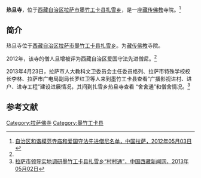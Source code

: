 {{Infobox Tibetan Buddhist monastery
|name = 热旦寺
|image =
|image size = 250px
|alt = 
|caption = 
|t=
|w=
|to = 
|ipa={{IPA|}}
|z=
|thdl=
|e=
|tc=熱旦寺
|s=热旦寺
|p=
|m=
|k=
|pushpin_map = 
|latd =  | latm =  | lats =  | latNS = 
|longd=  | longm= | longs =| longEW = 
|iso_region = 
|map_caption = 
|mapsize = 
|location_country = 中国
|location = {{CHN}}[[西藏自治区|西藏自治区]][[拉萨市|拉萨市]][[墨竹工卡县|墨竹工卡县]][[扎雪乡|扎雪乡]]
|coordinates_display =
|founded_by = 
|date_founded =
|date_renovated =
|sect = 
|mather =
|children =
|dedicated_to = 
|tulku =
|head_lama = 
|head_mgh =
|no._of_monks = 
|architecture = 
|festivals =
|footnotes = 
}}

'''热旦寺'''，位于[[西藏自治区|西藏自治区]][[拉萨市|拉萨市]][[墨竹工卡县|墨竹工卡县]][[扎雪乡|扎雪乡]]，是一座[[藏传佛教|藏传佛教]]寺院。<ref name=mingdan>[http://www.lasa.gov.cn/Item/38763.aspx 自治区和谐模范寺庙和爱国守法先进僧尼名单，中国拉萨，2012年05月03日] {{webarchive|url=https://web.archive.org/web/20130928220630/http://www.lasa.gov.cn/Item/38763.aspx |date=2013年09月28日 }}</ref>

==简介==
热旦寺位于[[西藏自治区|西藏自治区]][[拉萨市|拉萨市]][[墨竹工卡县|墨竹工卡县]][[扎雪乡|扎雪乡]]。为[[藏传佛教|藏传佛教]]寺院。

2012年，该寺的僧人旦增被评为西藏自治区爱国守法先进僧尼。<ref name=mingdan/>

2013年4月23日，拉萨市人大教科文卫委员会主任委员格列、拉萨市特殊学校校长李林、拉萨市广电局副局长罗红卫等人来到墨竹工卡县查看“广播影视进村、进户、进寺工程”建设进展情况，其间到扎雪乡热旦寺查看 “舍舍通”和僧舍情况。<ref>[http://www.chinatibetnews.com/xizang/2013-05/02/content_1216832.htm 拉萨市领导实地调研墨竹工卡县扎雪乡“村村通”，中国西藏新闻网，2013年05月02日]{{dead link|date=2018年3月 |bot=InternetArchiveBot |fix-attempted=yes }}</ref>

==参考文献==
{{reflist}}

{{拉萨地标}}
[[Category:拉萨佛寺|Category:拉萨佛寺]]
[[Category:墨竹工卡县|Category:墨竹工卡县]]
